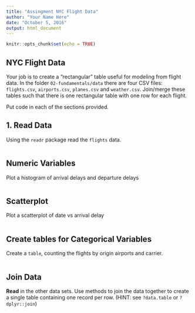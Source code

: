 ---
title: "Assingment NYC Flight Data"
author: "Your Name Here"
date: "October 5, 2016"
output: html_document
---

```{r setup, include=FALSE}
knitr::opts_chunk$set(echo = TRUE)
```

## NYC Flight Data

Your job is to create a "rectangular" table useful for modeling from flight data. 
In the folder `02-fundamentals/data` there are four CSV files: `flights.csv`, 
`airports.csv`, `planes.csv` and `weather.csv`.  Join/merge these tables such 
that there is one rectangular table with one row for each flight. 


Put code in each of the sections provided.

## 1. Read Data

Using the `readr` package read the `flights` data.

```{r}


```

## Numeric Variables  

Plot a histogram of arrival delays and departure delays 

```{r}

```

## Scatterplot

Plot a scatterplot of date vs arrival delay 

```{r}

```



## Create tables for Categorical Variables

Create a `table`, counting the flights by origin airports and carrier.

```{r}


```


## Join Data

**Read** in the other data sets. Use methods to join the data together to create a single table containing one record per row.  (HINT: see `?data.table` or `?dplyr::join`)

```{r}

```




